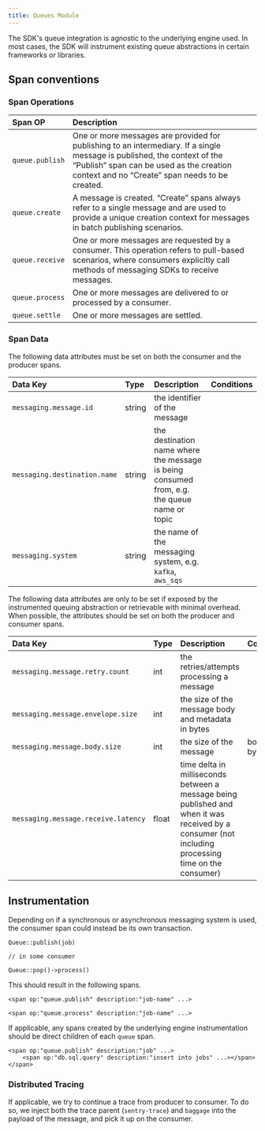 ```yaml
---
title: Queues Module
---
```


The SDK's queue integration is agnostic to the underlying engine used. In most cases, the SDK will instrument existing queue abstractions in certain frameworks or libraries.

## Span conventions

### Span Operations

| Span OP | Description |
|:--|:--|
| `queue.publish` | One or more messages are provided for publishing to an intermediary. If a single message is published, the context of the “Publish” span can be used as the creation context and no “Create” span needs to be created. |
| `queue.create` | A message is created. “Create” spans always refer to a single message and are used to provide a unique creation context for messages in batch publishing scenarios. |
| `queue.receive` | One or more messages are requested by a consumer. This operation refers to pull-based scenarios, where consumers explicitly call methods of messaging SDKs to receive messages. |
| `queue.process` | One or more messages are delivered to or processed by a consumer. |
| `queue.settle` | One or more messages are settled. |

### Span Data

The following data attributes must be set on both the consumer and the producer spans.

| Data Key | Type | Description | Conditions
|:--|:--|:--|:--|
| `messaging.message.id ` | string | the identifier of the message |
| `messaging.destination.name` | string | the destination name where the message is being consumed from, e.g. the queue name or topic |
| `messaging.system` | string | the name of the messaging system, e.g. `kafka`, `aws_sqs ` |

The following data attributes are only to be set if exposed by the instrumented queuing abstraction or retrievable with minimal overhead. When possible, the attributes should be set on both the producer and consumer spans.

| Data Key | Type | Description | Conditions
|:--|:--|:--|:--|
| `messaging.message.retry.count ` | int | the retries/attempts processing a message |
| `messaging.message.envelope.size` | int | the size of the message body and metadata in bytes |
| `messaging.message.body.size` | int | the size of the message | body in bytes |
| `messaging.message.receive.latency ` | float | time delta in milliseconds between a message being published and when it was received by a consumer (not including processing time on the consumer) |

## Instrumentation

Depending on if a synchronous or asynchronous messaging system is used, the consumer span could instead be its own transaction.

```
Queue::publish(job)

// in some consumer

Queue::pop()->process()
```

This should result in the following spans.

```
<span op:"queue.publish" description:"job-name" ...>

<span op:"queue.process" description:"job-name" ...>
```

If applicable, any spans created by the underlying engine instrumentation should be direct children of each `queue` span.

```
<span op:"queue.publish" description:"job" ...>
	<span op:"db.sql.query" description:"insert into jobs" ...></span>
</span>
```

### Distributed Tracing

If applicable, we try to continue a trace from producer to consumer. To do so, we inject both the trace parent (`sentry-trace`) and `baggage` into the payload of the message, and pick it up on the consumer.
